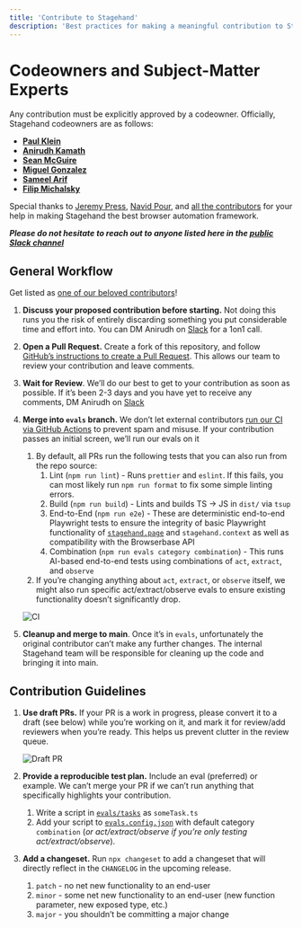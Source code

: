 ```yaml
---
title: 'Contribute to Stagehand'
description: 'Best practices for making a meaningful contribution to Stagehand'
---
```


# Codeowners and Subject-Matter Experts

Any contribution must be explicitly approved by a codeowner. Officially, Stagehand codeowners are as follows:

- [**Paul Klein**](https://github.com/pkiv)
- [**Anirudh Kamath**](https://github.com/kamath)
- [**Sean McGuire**](https://github.com/seanmcguire12)
- [**Miguel Gonzalez**](https://github.com/miguelg719)
- [**Sameel Arif**](https://github.com/sameelarif)
- [**Filip Michalsky**](https://github.com/filip-michalsky)

Special thanks to [Jeremy Press](https://github.com/jeremypress), [Navid Pour](https://github.com/navidkpr), and [all the contributors](https://github.com/browserbase/stagehand/graphs/contributors) for your help in making Stagehand the best browser automation framework.

***Please do not hesitate to reach out to anyone listed here in the [public Slack channel](https://stagehand.dev/slack)***

## General Workflow

Get listed as [one of our beloved contributors](https://github.com/browserbase/stagehand/graphs/contributors)!

1. **Discuss your proposed contribution before starting.** Not doing this runs you the risk of entirely discarding something you put considerable time and effort into. You can DM Anirudh on [Slack](https://stagehand.dev/slack) for a 1on1 call.
2. **Open a Pull Request.** Create a fork of this repository, and follow [GitHub’s instructions to create a Pull Request](https://docs.github.com/en/pull-requests/collaborating-with-pull-requests/proposing-changes-to-your-work-with-pull-requests/creating-a-pull-request-from-a-fork). This allows our team to review your contribution and leave comments. 
3. **Wait for Review**. We’ll do our best to get to your contribution as soon as possible. If it’s been 2-3 days and you have yet to receive any comments, DM Anirudh on [Slack](https://stagehand.dev/slack)
4. **Merge into `evals` branch.** We don’t let external contributors [run our CI via GitHub Actions](https://github.com/browserbase/stagehand/blob/main/.github/workflows/ci.yml) to prevent spam and misuse. If your contribution passes an initial screen, we’ll run our evals on it
    1. By default, all PRs run the following tests that you can also run from the repo source:
        1. Lint (`npm run lint`) - Runs `prettier` and `eslint`. If this fails, you can most likely run `npm run format` to fix some simple linting errors.
        2. Build (`npm run build`) - Lints and builds TS → JS in `dist/` via `tsup`
        3. End-to-End (`npm run e2e`) - These are deterministic end-to-end Playwright tests to ensure the integrity of basic Playwright functionality of [`stagehand.page`](http://stagehand.page) and `stagehand.context` as well as compatibility with the Browserbase API
        4. Combination (`npm run evals category combination`) - This runs AI-based end-to-end tests using combinations of `act`, `extract`, and `observe` 
    2. If you’re changing anything about `act`, `extract`, or `observe` itself, we might also run specific act/extract/observe evals to ensure existing functionality doesn’t significantly drop.
    
    ![CI](/images/CI.png)
    
5. **Cleanup and merge to main**. Once it’s in `evals`, unfortunately the original contributor can’t make any further changes. The internal Stagehand team will be responsible for cleaning up the code and bringing it into main. 

## Contribution Guidelines

1. **Use draft PRs.** If your PR is a work in progress, please convert it to a draft (see below) while you’re working on it, and mark it for review/add reviewers when you’re ready. This helps us prevent clutter in the review queue.
    
    ![Draft PR](/images/pr_draft.png)
    
2. **Provide a reproducible test plan.** Include an eval (preferred) or example. We can’t merge your PR if we can’t run anything that specifically highlights your contribution. 
    1. Write a script in [`evals/tasks`](https://github.com/browserbase/stagehand/tree/main/evals/tasks) as `someTask.ts` 
    2. Add your script to [`evals.config.json`](https://github.com/browserbase/stagehand/blob/main/evals/evals.config.json) with default category `combination` (*or act/extract/observe if you’re* *only* *testing* *act/extract/observe*).
3. **Add a changeset.** Run `npx changeset` to add a changeset that will directly reflect in the `CHANGELOG` in the upcoming release.
    1. `patch` - no net new functionality to an end-user
    2. `minor` - some net new functionality to an end-user (new function parameter, new exposed type, etc.)
    3. `major` - you shouldn’t be committing a major change
